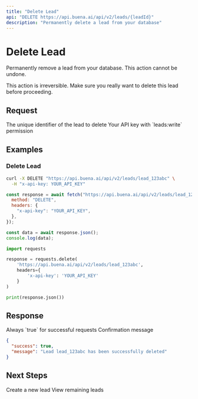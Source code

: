 ```yaml
---
title: "Delete Lead"
api: "DELETE https://api.buena.ai/api/v2/leads/{leadId}"
description: "Permanently delete a lead from your database"
---
```


# Delete Lead

Permanently remove a lead from your database. This action cannot be undone.

<Warning>
  This action is irreversible. Make sure you really want to delete this lead
  before proceeding.
</Warning>

## Request

<ParamField path="leadId" type="string" required>
  The unique identifier of the lead to delete
</ParamField>

<ParamField header="x-api-key" type="string" required>
  Your API key with `leads:write` permission
</ParamField>

## Examples

### Delete Lead

<CodeGroup>

```bash cURL
curl -X DELETE "https://api.buena.ai/api/v2/leads/lead_123abc" \
  -H "x-api-key: YOUR_API_KEY"
```

```javascript JavaScript
const response = await fetch("https://api.buena.ai/api/v2/leads/lead_123abc", {
  method: "DELETE",
  headers: {
    "x-api-key": "YOUR_API_KEY",
  },
});

const data = await response.json();
console.log(data);
```

```python Python
import requests

response = requests.delete(
    'https://api.buena.ai/api/v2/leads/lead_123abc',
    headers={
        'x-api-key': 'YOUR_API_KEY'
    }
)

print(response.json())
```

</CodeGroup>

## Response

<ResponseField name="success" type="boolean">
  Always `true` for successful requests
</ResponseField>

<ResponseField name="message" type="string">
  Confirmation message
</ResponseField>

<ResponseExample>

```json Response
{
  "success": true,
  "message": "Lead lead_123abc has been successfully deleted"
}
```

</ResponseExample>

## Next Steps

<CardGroup cols={2}>
  <Card title="Create Lead" icon="plus" href="/api-reference/leads/create">
    Create a new lead
  </Card>
  <Card title="List Leads" icon="list" href="/api-reference/leads/list">
    View remaining leads
  </Card>
</CardGroup>

